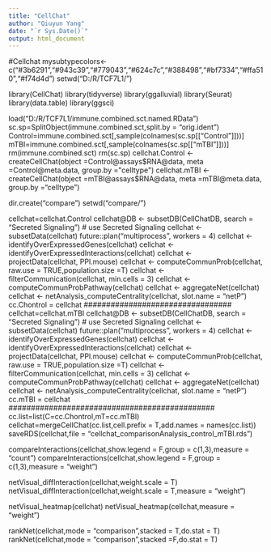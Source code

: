 ---
title: "CellChat"
author: "Qiuyun Yang"
date: "`r Sys.Date()`"
output: html_document
---
#Cellchat
mysubtypecolors<- c("#3b6291","#943c39","#779043","#624c7c","#388498","#bf7334","#ffa510","#f74d4d")
setwd("D:/R/TCF7L1/")

library(CellChat)
library(tidyverse)
library(ggalluvial)
library(Seurat)
library(data.table)
library(ggsci)

load("D:/R/TCF7L1/immune.combined.sct.named.RData")
sc.sp=SplitObject(immune.combined.sct,split.by = "orig.ident")
Control=immune.combined.sct[,sample(colnames(sc.sp[["Control"]]))]
mTBI=immune.combined.sct[,sample(colnames(sc.sp[["mTBI"]]))]
rm(immune.combined.sct)
rm(sc.sp)
cellchat.Control <- createCellChat(object =Control@assays$RNA@data, meta =Control@meta.data,  group.by ="celltype")
cellchat.mTBI <- createCellChat(object =mTBI@assays$RNA@data, meta =mTBI@meta.data,  group.by ="celltype")

dir.create("compare")
setwd("compare/")

cellchat=cellchat.Control
cellchat@DB  <- subsetDB(CellChatDB, search = "Secreted Signaling") # use Secreted Signaling
cellchat <- subsetData(cellchat)
future::plan("multiprocess", workers = 4)
cellchat <- identifyOverExpressedGenes(cellchat)
cellchat <- identifyOverExpressedInteractions(cellchat)
cellchat <- projectData(cellchat, PPI.mouse)
cellchat <- computeCommunProb(cellchat, raw.use = TRUE,population.size =T)
cellchat <- filterCommunication(cellchat, min.cells = 3)
cellchat <- computeCommunProbPathway(cellchat)
cellchat <- aggregateNet(cellchat)
cellchat <- netAnalysis_computeCentrality(cellchat, slot.name = "netP")
cc.Chontrol = cellchat
#################################
cellchat=cellchat.mTBI
cellchat@DB  <- subsetDB(CellChatDB, search = "Secreted Signaling") # use Secreted Signaling
cellchat <- subsetData(cellchat)
future::plan("multiprocess", workers = 4)
cellchat <- identifyOverExpressedGenes(cellchat)
cellchat <- identifyOverExpressedInteractions(cellchat)
cellchat <- projectData(cellchat, PPI.mouse)
cellchat <- computeCommunProb(cellchat, raw.use = TRUE,population.size =T)
cellchat <- filterCommunication(cellchat, min.cells = 3)
cellchat <- computeCommunProbPathway(cellchat)
cellchat <- aggregateNet(cellchat)
cellchat <- netAnalysis_computeCentrality(cellchat, slot.name = "netP")
cc.mTBI = cellchat
##############################################
cc.list=list(C=cc.Chontrol,mT=cc.mTBI)
cellchat=mergeCellChat(cc.list,cell.prefix = T,add.names = names(cc.list))
saveRDS(cellchat,file = "cellchat_comparisonAnalysis_control_mTBI.rds")

compareInteractions(cellchat,show.legend = F,group = c(1,3),measure = "count")
compareInteractions(cellchat,show.legend = F,group = c(1,3),measure = "weight")

netVisual_diffInteraction(cellchat,weight.scale = T)
netVisual_diffInteraction(cellchat,weight.scale = T,measure = "weight")

netVisual_heatmap(cellchat)
netVisual_heatmap(cellchat,measure = "weight")

rankNet(cellchat,mode = "comparison",stacked = T,do.stat = T)
rankNet(cellchat,mode = "comparison",stacked =F,do.stat = T)
